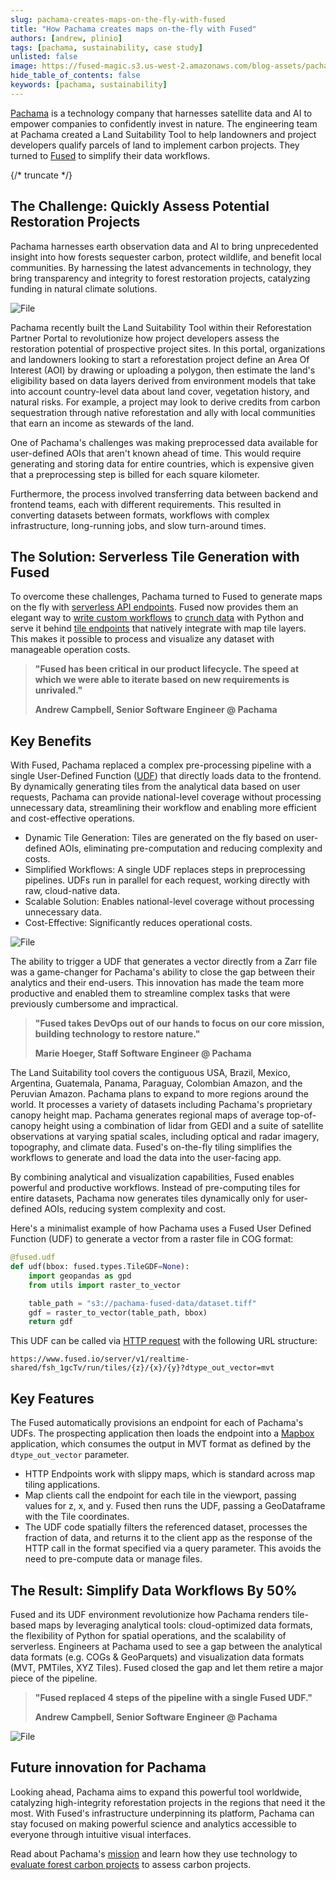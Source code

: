 ```yaml
---
slug: pachama-creates-maps-on-the-fly-with-fused
title: "How Pachama creates maps on-the-fly with Fused"
authors: [andrew, plinio]
tags: [pachama, sustainability, case study]
unlisted: false
image: https://fused-magic.s3.us-west-2.amazonaws.com/blog-assets/pachama_app.png
hide_table_of_contents: false
keywords: [pachama, sustainability]
---
```



<ReactPlayer className="video__player" playing={true} muted={true} controls height="100%" url="https://fused-magic.s3.us-west-2.amazonaws.com/blog-assets/pachama_land_suitability_app.mp4" width="100%" />


[Pachama](https://pachama.com/) is a technology company that harnesses satellite data and AI to empower companies to confidently invest in nature. The engineering team at Pachama created a Land Suitability Tool to help landowners and project developers qualify parcels of land to implement carbon projects. They turned to [Fused](https://www.fused.io/) to simplify their data workflows.

{/* truncate */}




## The Challenge: Quickly Assess Potential Restoration Projects

Pachama harnesses earth observation data and AI to bring unprecedented insight into how forests sequester carbon, protect wildlife, and benefit local communities. By harnessing the latest advancements in technology, they bring transparency and integrity to forest restoration projects, catalyzing funding in natural climate solutions.



<div style={{textAlign: 'center'}}>
<img src={ImageProjects} alt="File" style={{}} />
</div>


Pachama recently built the Land Suitability Tool within their Reforestation Partner Portal to revolutionize how project developers assess the restoration potential of prospective project sites. In this portal, organizations and landowners looking to start a reforestation project define an Area Of Interest (AOI) by drawing or uploading a polygon, then estimate the land's eligibility based on data layers derived from environment models that take into account country-level data about land cover, vegetation history, and natural risks. For example, a project may look to derive credits from carbon sequestration through native reforestation and ally with local communities that earn an income as stewards of the land.

One of Pachama's challenges was making preprocessed data available for user-defined AOIs that aren't known ahead of time. This would require generating and storing data for entire countries, which is expensive given that a preprocessing step is billed for each square kilometer.

Furthermore, the process involved transferring data between backend and frontend teams, each with different requirements. This resulted in converting datasets between formats, workflows with complex infrastructure, long-running jobs, and slow turn-around times.


## The Solution: Serverless Tile Generation with Fused

To overcome these challenges, Pachama turned to Fused to generate maps on the fly with [serverless API endpoints](/core-concepts/filetile/#call-http-endpoints). Fused now provides them an elegant way to [write custom workflows](/core-concepts/write/) to [crunch data](/core-concepts/run/) with Python and serve it behind [tile endpoints](/core-concepts/filetile/#tile-endpoint) that natively integrate with map tile layers. This makes it possible to process and visualize any dataset with manageable operation costs.


> **"Fused has been critical in our product lifecycle. The speed at which we were able to iterate based on new requirements is unrivaled."**
>
> **Andrew Campbell, Senior Software Engineer @ Pachama**



## Key Benefits

With Fused, Pachama replaced a complex pre-processing pipeline with a single User-Defined Function ([UDF](/core-concepts/why/#what-is-a-udf)) that directly loads data to the frontend. By dynamically generating tiles from the analytical data based on user requests, Pachama can provide national-level coverage without processing unnecessary data, streamlining their workflow and enabling more efficient and cost-effective operations.

- Dynamic Tile Generation: Tiles are generated on the fly based on user-defined AOIs, eliminating pre-computation and reducing complexity and costs.
- Simplified Workflows: A single UDF replaces steps in preprocessing pipelines. UDFs run in parallel for each request, working directly with raw, cloud-native data.
- Scalable Solution: Enables national-level coverage without processing unnecessary data.
- Cost-Effective: Significantly reduces operational costs.




<div style={{textAlign: 'center'}}>
<img src={ImageApp} alt="File" style={{}} />
</div>


The ability to trigger a UDF that generates a vector directly from a Zarr file was a game-changer for Pachama's ability to close the gap between their analytics and their end-users. This innovation has made the team more productive and enabled them to streamline complex tasks that were previously cumbersome and impractical.

> **"Fused takes DevOps out of our hands to focus on our core mission, building technology to restore nature."**
>
> **Marie Hoeger, Staff Software Engineer @ Pachama**



The Land Suitability tool covers the contiguous USA, Brazil, Mexico, Argentina, Guatemala, Panama, Paraguay, Colombian Amazon, and the Peruvian Amazon. Pachama plans to expand to more regions around the world. It processes a variety of datasets including Pachama's proprietary canopy height map. Pachama generates regional maps of average top-of-canopy height using a combination of lidar from GEDI and a suite of satellite observations at varying spatial scales, including optical and radar imagery, topography, and climate data. Fused's on-the-fly tiling simplifies the workflows to generate and load the data into the user-facing app.

By combining analytical and visualization capabilities, Fused enables powerful and productive workflows. Instead of pre-computing tiles for entire datasets, Pachama now generates tiles dynamically only for user-defined AOIs, reducing system complexity and cost.

Here's a minimalist example of how Pachama uses a Fused User Defined Function (UDF) to generate a vector from a raster file in COG format:


```python
@fused.udf
def udf(bbox: fused.types.TileGDF=None):
    import geopandas as gpd
    from utils import raster_to_vector

    table_path = "s3://pachama-fused-data/dataset.tiff"
    gdf = raster_to_vector(table_path, bbox)
    return gdf
```

This UDF can be called via [HTTP request](/core-concepts/run/#http-requests) with the following URL structure:

```
https://www.fused.io/server/v1/realtime-shared/fsh_1gcTv/run/tiles/{z}/{x}/{y}?dtype_out_vector=mvt
```




## Key Features

The Fused automatically provisions an endpoint for each of Pachama's UDFs. The prospecting application then loads the endpoint into a [Mapbox](https://docs.mapbox.com/mapbox-gl-js/api/) application, which consumes the output in MVT format as defined by the `dtype_out_vector` parameter.

- HTTP Endpoints work with slippy maps, which is standard across map tiling applications.
- Map clients call the endpoint for each tile in the viewport, passing values for z, x, and y. Fused then runs the UDF, passing a GeoDataframe with the Tile coordinates.
- The UDF code spatially filters the referenced dataset, processes the fraction of data, and returns it to the client app as the response of the HTTP call in the format specified via a query parameter. This avoids the need to pre-compute data or manage files.




## The Result: Simplify Data Workflows By 50%
Fused and its UDF environment revolutionize how Pachama renders tile-based maps by leveraging analytical tools: cloud-optimized data formats, the flexibility of Python for spatial operations, and the scalability of serverless. Engineers at Pachama used to see a gap between the analytical data formats (e.g. COGs & GeoParquets) and visualization data formats (MVT, PMTiles, XYZ Tiles). Fused closed the gap and let them retire a major piece of the pipeline.

> **"Fused replaced 4 steps of the pipeline with a single Fused UDF."**
>
> **Andrew Campbell, Senior Software Engineer @ Pachama**




<div style={{textAlign: 'center'}}>
<img src={ImagePipeline} alt="File" style={{}} />
</div>


## Future innovation for Pachama
Looking ahead, Pachama aims to expand this powerful tool worldwide, catalyzing high-integrity reforestation projects in the regions that need it the most. With Fused's infrastructure underpinning its platform, Pachama can stay focused on making powerful science and analytics accessible to everyone through intuitive visual interfaces.

Read about Pachama's [mission](https://pachama.com/about/) and learn how they use technology to [evaluate forest carbon projects](https://pachama.com/blog/project-evaluation-criteria/) to assess carbon projects.
